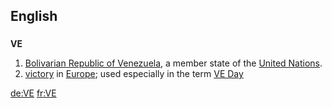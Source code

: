 {{also|Appendix:Variations of "ve"}}
==English==

==={{abbreviation}}===
'''VE'''

# [[Bolivarian Republic of Venezuela]], a member state of the [[United Nations]].
# [[victory]] in [[Europe]]; used especially in the term [[VE Day]]

[[de:VE]]
[[fr:VE]]